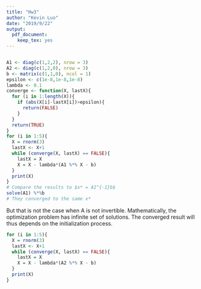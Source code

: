 ```yaml
---
title: "Hw3"
author: "Kevin Luo"
date: "2019/9/22"
output: 
  pdf_document:
    keep_tex: yes
---
```


```r

```

```r
A1 <- diag(c(1,2,2), nrow = 3)
A2 <- diag(c(1,2,0), nrow = 3)
b <- matrix(c(1,1,0), ncol = 1)
epsilon <- c(1e-8,1e-8,1e-8)
lambda <- 0.1
converge <- function(X, lastX){
  for (i in 1:length(X)){
    if (abs(X[i]-lastX[i])>epsilon){
      return(FALSE)
    }
  }
  return(TRUE)
}
for (i in 1:5){
  X = rnorm(3)
  lastX <- X+1
  while (converge(X, lastX) == FALSE){
    lastX = X
    X = X - lambda*(A1 %*% X - b)
  }
  print(X)
}
# Compare the results to $x* = A1^{-1}b$
solve(A1) %*%b
# They converged to the same x*
```

But that is not the case when A is not invertible. Mathematically, the optimization problem has infinite set of solutions. The converged result will thus depends on the initialization process.

```r
for (i in 1:5){
  X = rnorm(3)
  lastX <- X+1
  while (converge(X, lastX) == FALSE){
    lastX = X
    X = X - lambda*(A2 %*% X - b)
  }
  print(X)
}
```


